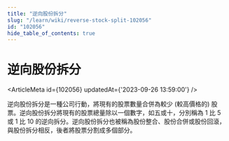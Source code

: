 ```yaml
---
title: "逆向股份拆分"
slug: "/learn/wiki/reverse-stock-split-102056"
id: "102056"
hide_table_of_contents: true
---
```



# 逆向股份拆分

<ArticleMeta id={102056} updatedAt={'2023-09-26 13:59:00'} />
<div className='border-solid border-b border-t-0 my-4 border-[var(--ifm-color-gray-300)]' />

逆向股份拆分是一種公司行動，將現有的股票數量合併為較少 (較高價格的) 股票。逆向股份拆分將現有的股票總量除以一個數字，如五或十，分別稱為 1 比 5 或 1 比 10 的逆向拆分。逆向股份拆分也被稱為股份整合、股份合併或股份回滾，與股份拆分相反，後者將股票分割成多個部分。
